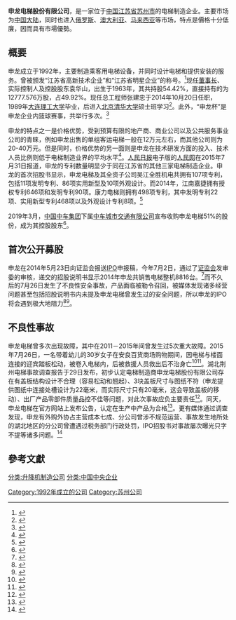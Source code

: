 {{Infobox company
| name                = 申龙电梯股份有限公司
| name_en             = {{lang|en|SELOON}}
| image               = 
| image_size          = 230px
| type                = [[中国中央企业|中国中央企业]]控股子公司、[[股份有限公司|股份有限公司]]
| other_name          = 苏州申龙
| foundation          = 1992年
| location            = [[中国|中国]][[江苏省|江苏省]][[苏州市|苏州市]][[吴江区|吴江区]][[汾湖|汾湖]]高新技术产业开发区莘塔龙江路55号
| area_served         = [[中国大陆|中国大陆]]、[[俄罗斯|俄罗斯]]、[[澳大利亚|澳大利亚]]等
| chairman            = 袁华山
| GM                  = 袁强
| key_people          = 袁华山（董事长、控股股东及实际控制人）<br/>张建忠（总工程师）
| industry            = 电梯
| homepage            = {{Official|http://www.shenlong-elevator.com/}}
| zip_code            = 215213
| telephone_no        = 400-621-1816<br/>0512-88812000
| slogan              = 乘申龙梯，享上下福
| major_shareholder   = 中车城市交通有限公司51%
}}

'''申龙电梯股份有限公司'''，是一家位于[[中国|中国]][[江苏省|江苏省]][[苏州市|苏州市]]的电梯制造企业。主要市场为[[中国大陆|中国大陆]]，同时也进入[[俄罗斯|俄罗斯]]、[[澳大利亚|澳大利亚]]、[[马来西亚|马来西亚]]等市场，特点是價格十分低廉，因而具有市場優勢。

== 概要 ==
申龙成立于1992年，主要制造乘客用电梯设备，并同时设计电梯和提供安装的服务。曾被颁发“江苏省高新技术企业”和“江苏省明星企业”的称号。<ref>{{cite web|title=申龙简介|url=http://www.shenlong-elevator.com/about.html|publisher=申龙电梯股份有限公司|accessdate=2015-07-31|deadurl=yes|archiveurl=https://web.archive.org/web/20150731010526/http://www.shenlong-elevator.com/about.html|archivedate=2015-07-31}}</ref>现任[[董事长|董事长]]、实际控制人及控股股东袁华山，出生于1963年，其共持股54.42%，直接持有的为12777.576万股，占49.92%。现任总工程师张建忠于2014年10月20日任职，1989年[[大连理工大学|大连理工大学]]毕业，后进入[[北京|北京]][[清华大学|清华大学]]硕士班学习<ref>{{cite web|title=欢迎张建忠总工程师加入申龙电梯|url=http://www.shenlong-elevator.com/news_detail/newsId=66b4eb68-b0b1-4313-8863-f2044affb29d.html|publisher=申龙电梯股份有限公司|deadurl=yes|archiveurl=https://web.archive.org/web/20160304120914/http://www.shenlong-elevator.com/news_detail/newsId=66b4eb68-b0b1-4313-8863-f2044affb29d.html|archivedate=2016-03-04}}</ref>。此外，“申龙杯”是申龙企业内篮球赛事，共举行多次。<ref>{{cite web|title=第五届“申龙杯”职工篮球赛成功举办|url=http://www.shenlong-elevator.com/news_detail/newsId=aea388f2-2589-488b-b9f6-a62621733b5a.html|publisher=申龙电梯股份有限公司}}{{dead link|date=2018年4月 |bot=InternetArchiveBot |fix-attempted=yes }}</ref>

申龙的特点之一是价格优势，受到预算有限的地产商、商业公司以及公共服务事业公司的青睐，例如申龙出售的单组客运电梯一般在12万元左右，而其他公司则为20-40万元。但是同时，价格优势的另一面则是申龙在技术研发方面的投入、技术人员比例则低于电梯制造业界的平均水平<ref>{{cite web|title="明星企业"苏州申龙检测合格的电梯为何会出事|url=http://js.people.com.cn/n/2015/0731/c360303-25793645.html|publisher=人民网|accessdate=2015-07-31}}</ref>。[[人民日报|人民日报]]电子版的[[人民网|人民网]]在2015年7月31日报道，申龙的专利数量明显少于同在江苏省的其他三家电梯制造企业。申龙的首次招股书显示，申龙电梯及其全资子公司吴江全胜机电共拥有107项专利，包括11项发明专利、86项实用新型及10项外观设计。而2014年，江南嘉捷拥有授权专利646项和发明专利90项。康力电梯则拥有498项专利，其中发明专利22项、实用新型专利468项以及外观设计专利8项。<ref>{{cite web|title=苏州申龙专利数量行业内较低|url=http://js.people.com.cn/n/2015/0731/c360301-25793582.html|publisher=人民网|accessdate=2015-07-31}}</ref>

2019年3月，[[中国中车集团|中国中车集团]]下属[[中车城市交通有限公司|中车城市交通有限公司]]宣布收购申龙电梯51%的股份，成为其控股股东<ref>{{cite web|title=一部电梯，牵引吴江上海四十年|url=https://cj.sina.com.cn/articles/view/3844617568/e5283560020012nkb|publisher=上观新闻|accessdate=2019-03-27}}</ref>。

== 首次公开募股 ==
申龙在2014年5月23日向证监会报送[[IPO|IPO]]申报稿，今年7月2日，通过了[[中国证券监督管理委员会|证监会]]发审委的审核，递交的招股说明书显示2014年申龙共销售电梯整机8816台。<ref>{{cite web|title=申龙电梯IPO刚过会 频繁出事湖北全省停用|url=http://news.sina.com.cn/o/2015-07-29/030032156391.shtml|publisher=重庆商报|accessdate=2015-07-31|location=重庆}}</ref>而不久后的7月26日发生了不良性安全事故，产品面临被勒令召回，被媒体发现诸多经营问题甚至包括招股说明书内未提及申龙电梯曾发生过的安全问题，所以申龙的IPO将会遇到极大地阻力<ref>{{cite web|author1=吴永|title=“电梯吃人”事件中负主要责任——申龙电梯IPO或因质量问题遇阻——部分设计缺陷产品面临召回风险|url=http://dz.jjckb.cn/www/pages/webpage2009/html/2015-07/31/content_8507.htm|publisher=经济参考报|accessdate=2015-07-31}}</ref><ref>{{cite web|author1=薛敏、王吉晋|title=（IPO）申龙电梯因"吞人"事件摊上事 专家呼吁加快IPO注册制改革|url=http://www.p5w.net/yuqing/ipo/201507/t20150728_1140317.htm|publisher=新财富舆情中心|accessdate=2015-07-31}}</ref>。

== 不良性事故 ==
{{See also|2015年湖北荆州电梯事故}}
申龙电梯曾多次出现故障，其中在2011－2015年间曾发生过5次重大故障。2015年7月26日，一名带着幼儿的30岁女子在安良百货商场购物期间，因电梯与楼面连接的迎宾踏板松动，被卷入电梯内，后被救援人员救出后不治身亡<ref>{{cite news|title=湖北荆州女子被搅入手扶电梯身亡 最后时刻托起孩子(组图) |url=http://news.ifeng.com/a/20150726/44253582_0.shtml?_share=weixin&from=groupmessage&isappinstalled=0  |publisher=国际在线  |date=2015年7月26日|accessdate=2015年9月16日 }}</ref><ref name="五次故障">{{cite news|title=湖北荆州“吃人”电梯品牌4年被曝光出5次故障 |url=http://news.qq.com/a/20150728/005639.htm?qqcom_pgv_from=aio |publisher=北京青年报 |date=2015-07-28  |accessdate=2015年9月16日 }}</ref>。湖北荆州电梯事故调查报告于29日发布，初步认定电梯制造商申龙电梯股份有限公司存在有盖板结构设计不合理（容易松动和翘起）、3块盖板尺寸与图纸不符（申龙提供图纸中连接处槽设计为22毫米，而实际尺寸只有20毫米，这会导致盖板的移动）、出厂产品零部件质量品控不佳等问题，对此次事故应负主要责任<ref name=新民晚报>{{cite web|title=申龙电梯仍在生产坚称产品合格|url=http://xmwb.news365.com.cn/zg/201507/t20150731_2108920.html|publisher=新民晚报|accessdate=2015-07-31|deadurl=yes|archiveurl=https://archive.is/20150731134826/http://xmwb.news365.com.cn/zg/201507/t20150731_2108920.html|archivedate=2015-07-31}}</ref>。同天，申龙电梯在官方网站上发布公告，认定在生产中产品为合格<ref>{{cite web|title=关于对荆州“7•26”安良百货电梯安全事故的情况通报|url=http://www.shenlong-elevator.com/news_detail/newsId=10ae7913-c4d1-4224-8d24-f608a190633e.html|publisher=申龙电梯股份有限公司|accessdate=2015-07-31|deadurl=yes|archiveurl=https://web.archive.org/web/20150801031355/http://www.shenlong-elevator.com/news_detail/newsId=10ae7913-c4d1-4224-8d24-f608a190633e.html|archivedate=2015-08-01}}</ref>。更有媒体通过调查发现，申龙有外购外协占主营成本七成、分公司曾涉不规范运营、事故发生地所处的湖北地区的分公司曾遭遇过税务部门行政处罚，IPO招股书对事故屡次曝光只字不提等诸多问题。<ref>{{cite web|title=申龙电梯IPO或因质量问题遇阻|url=http://dz.jjckb.cn/www/pages/webpage2009/html/2015-07/31/content_8507.htm|publisher=经济参考报|accessdate=2015-07-31}}</ref>

== 參考文獻 ==
{{reflist|3}}

[[Category:1992年成立的公司|Category:1992年成立的公司]]
[[Category:苏州公司|Category:苏州公司]]
[[分类:升降机制造公司|分类:升降机制造公司]]
[[分类:中国中央企业|分类:中国中央企业]]